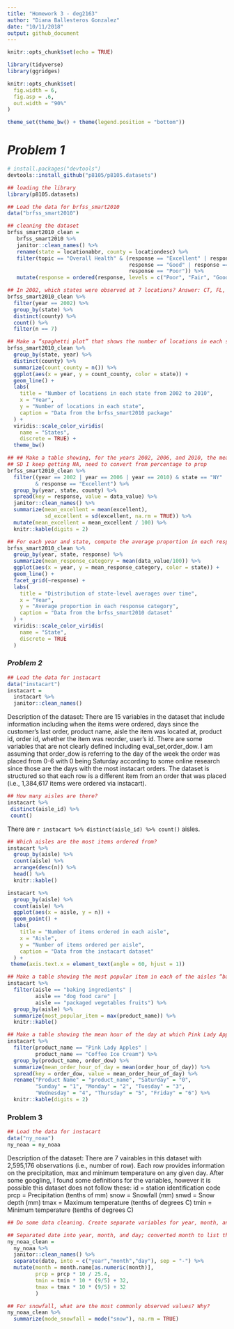 ```yaml
---
title: "Homework 3 - deg2163"
author: "Diana Ballesteros Gonzalez"
date: "10/11/2018"
output: github_document
---
```


```r
knitr::opts_chunk$set(echo = TRUE)

library(tidyverse)
library(ggridges)

knitr::opts_chunk$set(
  fig.width = 6,
  fig.asp = .6,
  out.width = "90%"
)

theme_set(theme_bw() + theme(legend.position = "bottom"))
```

# ***Problem 1*** 
```r
# install.packages("devtools")
devtools::install_github("p8105/p8105.datasets")

## loading the library
library(p8105.datasets)
```


```r
## Load the data for brfss_smart2010
data("brfss_smart2010")
```

```r
## cleaning the dataset 
brfss_smart2010_clean = 
   brfss_smart2010 %>% 
   janitor::clean_names() %>% 
   rename(state = locationabbr, county = locationdesc) %>% 
   filter(topic == "Overall Health" & (response == "Excellent" | response == "Very good" |
                                       response == "Good" | response == "Fair" | 
                                       response == "Poor")) %>% 
   mutate(response = ordered(response, levels = c("Poor", "Fair", "Good", "Very good", "Excellent")))
```

```r
## In 2002, which states were observed at 7 locations? Answer: CT, FL, and NC
brfss_smart2010_clean %>% 
  filter(year == 2002) %>% 
  group_by(state) %>% 
  distinct(county) %>% 
  count() %>% 
  filter(n == 7) 
```

```r
## Make a “spaghetti plot” that shows the number of locations in each state from 2002 to 2010.
brfss_smart2010_clean %>% 
  group_by(state, year) %>% 
  distinct(county) %>%
  summarize(count_county = n()) %>% 
  ggplot(aes(x = year, y = count_county, color = state)) + 
  geom_line() + 
  labs(
    title = "Number of locations in each state from 2002 to 2010",
    x = "Year",
    y = "Number of locations in each state",
    caption = "Data from the brfss_smart2010 package"
  ) + 
  viridis::scale_color_viridis(
    name = "States", 
    discrete = TRUE) + 
  theme_bw() 
```

```r
## ## Make a table showing, for the years 2002, 2006, and 2010, the mean and standard deviation of the proportion of “Excellent” responses across locations in NY State. 
## SD I keep getting NA, need to convert from percentage to prop
brfss_smart2010_clean %>% 
  filter((year == 2002 | year == 2006 | year == 2010) & state == "NY" 
         & response == "Excellent") %>% 
  group_by(year, state, county) %>% 
  spread(key = response, value = data_value) %>% 
  janitor::clean_names() %>% 
  summarize(mean_excellent = mean(excellent),
            sd_excellent = sd(excellent, na.rm = TRUE)) %>% 
  mutate(mean_excellent = mean_excellent / 100) %>% 
  knitr::kable(digits = 2)
```

```r
## For each year and state, compute the average proportion in each response category (taking the average across locations in a state). Make a five-panel plot that shows, for each response category separately, the distribution of these state-level averages over time.
brfss_smart2010_clean %>% 
  group_by(year, state, response) %>% 
  summarize(mean_response_category = mean(data_value/100)) %>% 
  ggplot(aes(x = year, y = mean_response_category, color = state)) + 
  geom_line() + 
  facet_grid(~response) + 
  labs(
    title = "Distribution of state-level averages over time",
    x = "Year",
    y = "Average proportion in each response category",
    caption = "Data from the brfss_smart2010 dataset"
  ) + 
  viridis::scale_color_viridis(
    name = "State", 
    discrete = TRUE
  )
```

### ***Problem 2***

```r
## Load the data for instacart
data("instacart")
instacart = 
  instacart %>% 
  janitor::clean_names()
```

Description of the dataset: 
There are 15 variables in the dataset that include information including when the items were ordered, days since the customer's last order, product name, aisle the item was located at, product id, order id, whether the item was reorder, user's id. There are some variables that are not clearly defined including eval_set,order_dow. I am assuming that order_dow is referring to the day of the week the order was placed from 0-6 with 0 being Saturday according to some online research since those are the days with the most instacart orders. The dataset is structured so that each row is a different item from an order that was placed (i.e., 1,384,617 items were ordered via instacart). 


```r
## How many aisles are there?
instacart %>% 
 distinct(aisle_id) %>%
 count()
```

There are `r instacart %>% distinct(aisle_id) %>% count()` aisles. 

```r
## Which aisles are the most items ordered from?
instacart %>% 
  group_by(aisle) %>% 
  count(aisle) %>% 
  arrange(desc(n)) %>% 
  head() %>% 
  knitr::kable()
```

```r
instacart %>% 
  group_by(aisle) %>% 
  count(aisle) %>%
  ggplot(aes(x = aisle, y = n)) + 
  geom_point() + 
  labs(
    title = "Number of items ordered in each aisle",
    x = "Aisle",
    y = "Number of items ordered per aisle",
    caption = "Data from the instacart dataset"
  ) + 
 theme(axis.text.x = element_text(angle = 60, hjust = 1))
```

```r
## Make a table showing the most popular item in each of the aisles “baking ingredients”, “dog food care”, and “packaged vegetables fruits”.
instacart %>% 
  filter(aisle == "baking ingredients" | 
         aisle == "dog food care" | 
         aisle == "packaged vegetables fruits") %>% 
  group_by(aisle) %>% 
  summarize(most_popular_item = max(product_name)) %>%
  knitr::kable()
```

```r
## Make a table showing the mean hour of the day at which Pink Lady Apples and Coffee Ice Cream are ordered on each day of the week; format this table for human readers (i.e. produce a 2 x 7 table).
instacart %>% 
  filter(product_name == "Pink Lady Apples" | 
         product_name == "Coffee Ice Cream") %>% 
  group_by(product_name, order_dow) %>% 
  summarize(mean_order_hour_of_day = mean(order_hour_of_day)) %>%
  spread(key = order_dow, value = mean_order_hour_of_day) %>% 
  rename("Product Name" = "product_name", "Saturday" = "0", 
         "Sunday" = "1", "Monday" = "2", "Tuesday" = "3", 
         "Wednesday" = "4", "Thursday" = "5", "Friday" = "6") %>% 
  knitr::kable(digits = 2)
```

### **Problem 3** 
```r
## Load the data for instacart
data("ny_noaa")
ny_noaa = ny_noaa 
```

Description of the dataset: 
There are 7 vairables in this dataset with 2,595,176 observations (i.e., number of row). Each row provides information on the precipitation, max and minimum temperature on any given day. After some googling, I found some definitions for the variables, however it is possible this dataset does not follow these: 
id = station identification code
prcp = Precipitation (tenths of mm)
snow = Snowfall (mm)
snwd = Snow depth (mm)
tmax = Maximum temperature (tenths of degrees C)
tmin = Minimum temperature (tenths of degrees C)
  
```r
## Do some data cleaning. Create separate variables for year, month, and day. Ensure observations for temperature, precipitation, and snowfall are given in reasonable units. 

## Separated date into year, month, and day; converted month to list the, converted the units for prcp to inches, tmin/tmax from tenths of degrees C to degrees in fahrenheit 
ny_noaa_clean = 
  ny_noaa %>% 
  janitor::clean_names() %>% 
  separate(date, into = c("year","month","day"), sep = "-") %>% 
  mutate(month = month.name[as.numeric(month)], 
         prcp = prcp * 10 / 25.4, 
         tmin = tmin * 10 * (9/5) + 32,  
         tmax = tmax * 10 * (9/5) + 32
         ) 
```

```r
## For snowfall, what are the most commonly observed values? Why?
ny_noaa_clean %>% 
  summarize(mode_snowfall = mode("snow"), na.rm = TRUE)
```

